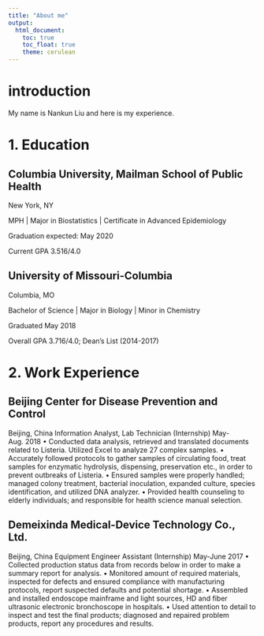 ```yaml
---
title: "About me"
output: 
  html_document:
    toc: true
    toc_float: true
    theme: cerulean
---
```



# introduction

My name is Nankun Liu and here is my experience.

# 1. Education

## Columbia University, Mailman School of Public Health   

New York, NY 

MPH | Major in Biostatistics | Certificate in Advanced Epidemiology 

Graduation expected: May 2020

Current GPA 3.516/4.0 

## University of Missouri-Columbia  

Columbia, MO

Bachelor of Science | Major in Biology | Minor in Chemistry      

Graduated May 2018

Overall GPA 3.716/4.0; Dean’s List (2014-2017) 


# 2. Work Experience

## Beijing Center for Disease Prevention and Control

Beijing, China Information Analyst, Lab Technician (Internship)  May-Aug. 2018 • Conducted data analysis, retrieved and translated documents related to Listeria. Utilized Excel to analyze 27 complex samples. • Accurately followed protocols to gather samples of circulating food, treat samples for enzymatic hydrolysis, dispensing, preservation etc., in order to prevent outbreaks of Listeria. • Ensured samples were properly handled; managed colony treatment, bacterial inoculation, expanded culture, species identification, and utilized DNA analyzer. • Provided health counseling to elderly individuals; and responsible for health science manual selection. 

## Demeixinda Medical-Device Technology Co., Ltd.

Beijing, China Equipment Engineer Assistant (Internship)                                             May-June 2017 • Collected production status data from records below in order to make a summary report for analysis. • Monitored amount of required materials, inspected for defects and ensured compliance with manufacturing protocols, report suspected defaults and potential shortage. • Assembled and installed endoscope mainframe and light sources, HD and fiber ultrasonic electronic bronchoscope in hospitals. • Used attention to detail to inspect and test the final products; diagnosed and repaired problem products, report any procedures and results. 

